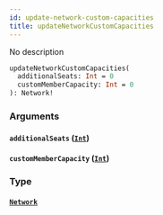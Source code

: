 ```yaml
---
id: update-network-custom-capacities
title: updateNetworkCustomCapacities
---
```


No description

```graphql
updateNetworkCustomCapacities(
  additionalSeats: Int = 0
  customMemberCapacity: Int = 0
): Network!

```

### Arguments

#### `additionalSeats` ([`Int`](/graphql/scalars/int))

#### `customMemberCapacity` ([`Int`](/graphql/scalars/int))

### Type

#### [`Network`](/graphql/objects/network)

